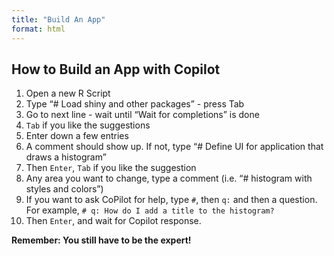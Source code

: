 ```yaml
---
title: "Build An App"
format: html
---
```


## How to Build an App with Copilot
1. Open a new R Script
2. Type "# Load shiny and other packages" - press Tab
3. Go to next line - wait until "Wait for completions" is done
4. `Tab` if you like the suggestions
5. Enter down a few entries
6. A comment should show up. If not, type "# Define UI for application that draws a histogram"
7. Then `Enter`, `Tab` if you like the suggestion
8. Any area you want to change, type a comment (i.e. "# histogram with styles and colors")
9. If you want to ask CoPilot for help, type `#`, then `q:` and then a question. For example, `# q: How do I add a title to the histogram?`
10. Then `Enter`, and wait for Copilot response.

**Remember: You still have to be the expert!**
